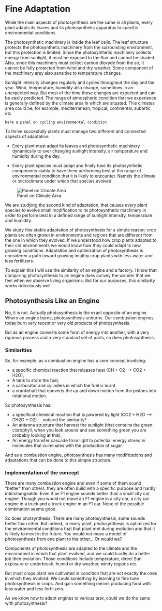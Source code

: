 # Fine Adaptation

While the main aspects of photosynthesis are the same in all plants, every plant adapts its leaves and its photosynthetic apparatus to specific environmental conditions.

The photosynthetic machinery is inside the leaf cells. The leaf structure protects the photosynthetic machinery from the surrounding environment, but this protection is limited. Since the photosynthetic machinery collects energy from sunlight, it must be exposed to the Sun and cannot be shaded. Also, since this machinery must collect carbon dioxyde from the air, it cannot be fully protected from wind and dry weather. Some component of the machinery arey also sensitive to temperature changes.

Sunlight intensity changes regularly and cycles throughout the day and the year. Wind, temperature, humidity also change, sometimes in an unexpected way. But most of the time those changes are expected and can be easily predicted. The range of atmospheric condition that we experience is generally defined by the climate area in which are situated. This climates area could be, for example, mediterranean, tropical, continental, subartic etc.

```
here a panel on cycling environmental condition
```

To thrive succesfully plants must manage two different and connected aspects of adaptation:

- Every plant must adapt its leaves and photosynthetic machinery dynamically to ever changing sunlight intensity, air temperature and humidity during the day.

- Every plant species must adapt and finely tune its photosynthetic components stably to have them performing best at the range of environmental condition that it is likely to encounter. Namely the climate or microclimate under which that species evolved.

![Panel on Climate Area](https://upload.wikimedia.org/wikipedia/commons/d/df/ClimateMap_World.png)

We are studying the second kind of adaptation, that causes every plant species to evolve small modification to its photosynthetic machinery in order to perform best in a defined range of sunlight intensity, temperature and humidity.

We study fine stable adaptation of photosynthesis for a simple reason: crop plants are often grown in environments and regions that are different from the one in which they evolved. If we understood how crop plants adapted to their old environments we would know how they could adapt to new growing conditions. Adaptation and optimization of photosynthesis is considered a path toward growing healthy crop plants with less water and less fertilizers.

To explain this I will use the similarity of an engine and a factory. I know that comparing photosynthesis to an engine does convey the wonder that we feel when we observe living organisms. But for our purposes, this similarity works ridicolously well.



## Photosynthesis Like an Engine

No, it is not. Actually photosynthesis is the exact opposite of an engine. Where an engine burns, photosynthesis unburns. Our combustion engines today burn very recent or very old products of photosynthesis.

But as an engine converts some form of energy into another, with a very rigorous process and a very standard set of parts, so does photosynthesis.

### Similarities

So, for example, as a combustion engine has a core concept involving:

- a specific chemical reaction that releases heat (CH + O2 --> CO2 + H2O),
- A tank to store the fuel,
- a carburator and cylinders in which the fuel is burnt
- a crankshaft that converts the up and down motion from the pistons into rotational motion.

So photosynthesis has:

- a specifical chemical reaction that is powered by light (CO2 + H2O --> CH2O + O2) ... noticed the similarity?
- An antenna structure that harvest the sunlight (that contains the green clorophyll, when you look around and see something green you are probably looking at this),
- An energy transfer cascade from light to potential energy stored in molecules that culminates with the production of sugar.

And as a combustion engine, photosynthesis has many modifications and adaptations that can be done to this simple structure.

### Implementation of the concept

There are many combustion engine and even if some of them sound "better" than others, they are often build with a specific purpose and hardly interchangeable. Even if an F1 engine sounds better than a small city car engine. Though you would not move an F1 engine in a city car, a city car engine in a truck and a truck engine in an F1 car. None of the possible combination seems good.

So does photsynthesis. There are many photosynthesis, some sounds better than other. But indeed, in every plant, photosynthesis is optimized for the environmental conditions that that plant met during evolution and that it is likely to meet in the future. You would not move a model of photosynthesis from one plant to the other... Or would we?

Components of photosynthesis are adapted to the climate and the environment in which that plant evolved, and we could hardly do a better job then evolution. Those conditions include temperature, direct Sun exposure or underbrush, humid or dry weather, windy regions etc.

But most crops plant are cultivated in condition that are not exactly the ones in which they evolved. We could something by learning to fine tune photosynthesis in crops. And gain something means producing food with less water and less fertilizers.

As we know how to adapt engines to various task, could we do the same with photosynthesis?
